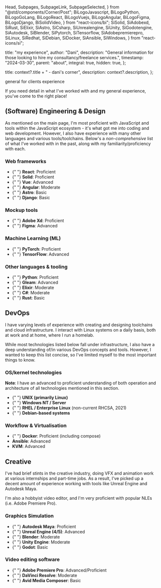   Head,
  Subpages,
  SubpageLink,
  SubpageSelected,
} from "@std/components/Corner/Post";
  BiLogoJavascript,
  BiLogoPython,
  BiLogoGoLang,
  BiLogoReact,
  BiLogoVuejs,
  BiLogoAngular,
  BiLogoFigma,
  BiLogoDjango,
  BiSolidVideo,
} from "react-icons/bi";
  SiSolid,
  SiAdobexd,
  SiRust,
  SiElixir,
  SiAstro,
  SiCsharp,
  SiUnrealengine,
  SiUnity,
  SiGodotengine,
  SiAutodesk,
  SiBlender,
  SiPytorch,
  SiTensorflow,
  SiAdobepremierepro,
  SiLinux,
  SiRedhat,
  SiDebian,
  SiDocker,
  SiAnsible,
  SiWindows,
} from "react-icons/si";

  title: "my experience",
  author: "Dani",
  description:
    "General information for those looking to hire my consultancy/freelance services.",
  timestamp: "2024-03-30",
  parent: "about",
  integral: true,
  hidden: true,
};

  title: context?.title + " - dani's corner",
  description: context?.description,
};

<Head {...context} />
<Subpages>
  <SubpageLink parent="about">general</SubpageLink>
  <SubpageLink parent="about" slug="clients">
    for clients
  </SubpageLink>
  <SubpageSelected>experience</SubpageSelected>
</Subpages>

If you need detail in what I've worked with and my general experience, you've come to the right place!

## (Software) Engineering & Design

As mentioned on the main page, I'm most proficient with JavaScript and tools within the JavaScript ecosystem - it's what got me into coding and web development. However, I also have experience with many other languages and various tools/toolchains. Below's a _non-comprehensive_ list of what I've worked with in the past, along with my familiarity/proficiency with each.

### Web frameworks

- <div className="flex flex-row items-center gap-x-2">
    <BiLogoReact />{" "}
    <span>
      <b>React</b>: Proficient
    </span>
  </div>
- <div className="flex flex-row items-center gap-x-2">
    <SiSolid />{" "}
    <span>
      <b>Solid</b>: Proficient
    </span>
  </div>
- <div className="flex flex-row items-center gap-x-2">
    <BiLogoVuejs />{" "}
    <span>
      <b>Vue</b>: Advanced
    </span>
  </div>
- <div className="flex flex-row items-center gap-x-2">
    <BiLogoAngular />{" "}
    <span>
      <b>Angular</b>: Moderate
    </span>
  </div>
- <div className="flex flex-row items-center gap-x-2">
    <SiAstro />{" "}
    <span>
      <b>Astro</b>: Basic
    </span>
  </div>
- <div className="flex flex-row items-center gap-x-2">
    <BiLogoDjango />{" "}
    <span>
      <b>Django</b>: Basic
    </span>
  </div>

### Mockup tools

- <div className="flex flex-row items-center gap-x-2">
    <SiAdobexd />{" "}
    <span>
      <b>Adobe Xd</b>: Proficient
    </span>
  </div>
- <div className="flex flex-row items-center gap-x-2">
    <BiLogoFigma />{" "}
    <span>
      <b>Figma</b>: Advanced
    </span>
  </div>

### Machine Learning (ML)

- <div className="flex flex-row items-center gap-x-2">
    <SiPytorch />{" "}
    <span>
      <b>PyTorch</b>: Proficient
    </span>
  </div>
- <div className="flex flex-row items-center gap-x-2">
    <SiTensorflow />{" "}
    <span>
      <b>TensorFlow</b>: Advanced
    </span>
  </div>

### Other languages & tooling

- <div className="flex flex-row items-center gap-x-2">
    <BiLogoPython />{" "}
    <span>
      <b>Python</b>: Proficient
    </span>
  </div>
- <div className="flex flex-row items-center gap-x-2">
    <Gleam />{" "}
    <span>
      <b>Gleam</b>: Advanced
    </span>
  </div>
- <div className="flex flex-row items-center gap-x-2">
    <SiElixir />{" "}
    <span>
      <b>Elixir</b>: Moderate
    </span>
  </div>
- <div className="flex flex-row items-center gap-x-2">
    <SiCsharp />{" "}
    <span>
      <b>C#</b>: Moderate
    </span>
  </div>
- <div className="flex flex-row items-center gap-x-2">
    <SiRust />{" "}
    <span>
      <b>Rust</b>: Basic
    </span>
  </div>

## DevOps

I have varying levels of experience with creating and designing toolchains and cloud infrastructure. I interact with Linux systems on a daily basis, both at work and at home, where I run a homelab.

While most technologies listed below fall under infrastructure, I also have a deep understanding of/in various DevOps concepts and tools. However, I wanted to keep this list concise, so I've limited myself to the most important things to know.

### OS/kernel technologies

**Note**: I have an advanced to proficient understanding of both operation and architecture of all technologies mentioned in this section.

- <div className="flex flex-row items-center gap-x-2">
    <SiLinux />{" "}
    <span>
      <b>UNIX (primarily Linux)</b>
    </span>
  </div>
- <div className="flex flex-row items-center gap-x-2">
    <SiWindows />{" "}
    <span>
      <b>Windows NT / Server</b>
    </span>
  </div>
- <div className="flex flex-row items-center gap-x-2">
    <SiRedhat />{" "}
    <span>
      <b>RHEL / Enterprise Linux</b> (non-current RHCSA, 2021)
    </span>
  </div>
- <div className="flex flex-row items-center gap-x-2">
    <SiDebian />{" "}
    <span>
      <b>Debian-based systems</b>
    </span>
  </div>

### Workflow & Virtualisation

- <div className="flex flex-row items-center gap-x-2">
    <SiDocker />{" "}
    <span>
      <b>Docker</b>: Proficient (including compose)
    </span>
  </div>
- <div className="flex flex-row items-center gap-x-2">
    <SiAnsible />
    <span>
      <b>Ansible</b>: Advanced
    </span>
  </div>
- <div className="flex flex-row items-center gap-x-2">
    <span>
      <b>KVM</b>: Advanced
    </span>
  </div>

## Creative

I've had brief stints in the creative industry, doing VFX and animation work at various internships and part-time jobs. As a result, I've picked up a decent amount of experience working with tools like Unreal Engine and Autodesk Maya.

I'm also a hobbyist video editor, and I'm very proficient with popular NLEs (i.e. Adobe Premiere Pro).

### Graphics Simulation

- <div className="flex flex-row items-center gap-x-2">
    <SiAutodesk />{" "}
    <span>
      <b>Autodesk Maya</b>: Proficient
    </span>
  </div>
- <div className="flex flex-row items-center gap-x-2">
    <SiUnrealengine />{" "}
    <span>
      <b>Unreal Engine (4/5)</b>: Advanced
    </span>
  </div>
- <div className="flex flex-row items-center gap-x-2">
    <SiBlender />{" "}
    <span>
      <b>Blender</b>: Moderate
    </span>
  </div>
- <div className="flex flex-row items-center gap-x-2">
    <SiUnity />{" "}
    <span>
      <b>Unity Engine</b>: Moderate
    </span>
  </div>
- <div className="flex flex-row items-center gap-x-2">
    <SiGodotengine />{" "}
    <span>
      <b>Godot</b>: Basic
    </span>
  </div>

### Video editing software

- <div className="flex flex-row items-center gap-x-2">
    <SiAdobepremierepro />{" "}
    <span>
      <b>Adobe Premiere Pro</b>: Advanced/Proficient
    </span>
  </div>
- <div className="flex flex-row items-center gap-x-2">
    <BiSolidVideo />{" "}
    <span>
      <b>DaVinci Resolve</b>: Moderate
    </span>
  </div>
- <div className="flex flex-row items-center gap-x-2">
    <BiSolidVideo />{" "}
    <span>
      <b>Avid Media Composer</b>: Basic
    </span>
  </div>
